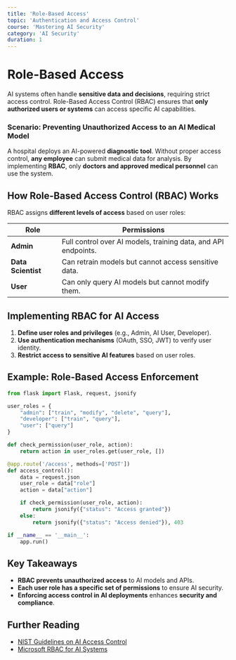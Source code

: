 ```yaml
---
title: 'Role-Based Access'
topic: 'Authentication and Access Control'
course: 'Mastering AI Security'
category: 'AI Security'
duration: 1
---
```


# Role-Based Access

AI systems often handle **sensitive data and decisions**, requiring strict access control. Role-Based Access Control (RBAC) ensures that **only authorized users or systems** can access specific AI capabilities.

### **Scenario: Preventing Unauthorized Access to an AI Medical Model**

A hospital deploys an AI-powered **diagnostic tool**. Without proper access control, **any employee** can submit medical data for analysis. By implementing **RBAC**, only **doctors and approved medical personnel** can use the system.

## How Role-Based Access Control (RBAC) Works

RBAC assigns **different levels of access** based on user roles:

| Role | Permissions |
|------|------------|
| **Admin** | Full control over AI models, training data, and API endpoints. |
| **Data Scientist** | Can retrain models but cannot access sensitive data. |
| **User** | Can only query AI models but cannot modify them. |

## Implementing RBAC for AI Access

1. **Define user roles and privileges** (e.g., Admin, AI User, Developer).  
2. **Use authentication mechanisms** (OAuth, SSO, JWT) to verify user identity.  
3. **Restrict access to sensitive AI features** based on user roles.  

## Example: Role-Based Access Enforcement

```python
from flask import Flask, request, jsonify

user_roles = {
    "admin": ["train", "modify", "delete", "query"],
    "developer": ["train", "query"],
    "user": ["query"]
}

def check_permission(user_role, action):
    return action in user_roles.get(user_role, [])

@app.route('/access', methods=['POST'])
def access_control():
    data = request.json
    user_role = data["role"]
    action = data["action"]

    if check_permission(user_role, action):
        return jsonify({"status": "Access granted"})
    else:
        return jsonify({"status": "Access denied"}), 403

if __name__ == '__main__':
    app.run()
```

## Key Takeaways

- **RBAC prevents unauthorized access** to AI models and APIs.  
- **Each user role has a specific set of permissions** to ensure AI security.  
- **Enforcing access control in AI deployments** enhances **security and compliance**.  

## Further Reading

- [NIST Guidelines on AI Access Control](https://www.nist.gov/)  
- [Microsoft RBAC for AI Systems](https://docs.microsoft.com/)  
